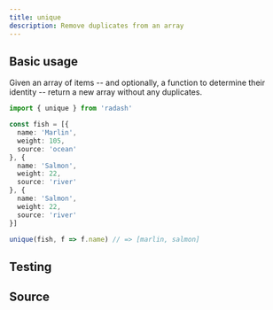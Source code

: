 ```yaml
---
title: unique
description: Remove duplicates from an array
---
```



## Basic usage

Given an array of items -- and optionally, a function to determine their identity -- return a new array without any duplicates.

```ts
import { unique } from 'radash'

const fish = [{
  name: 'Marlin',
  weight: 105,
  source: 'ocean'
}, {
  name: 'Salmon',
  weight: 22,
  source: 'river'
}, {
  name: 'Salmon',
  weight: 22,
  source: 'river'
}]

unique(fish, f => f.name) // => [marlin, salmon]
```

## Testing

<TestingLinkAndPreview module="array" func="unique" />

## Source

<SourceLinkAndPreview module="array" func="unique" />